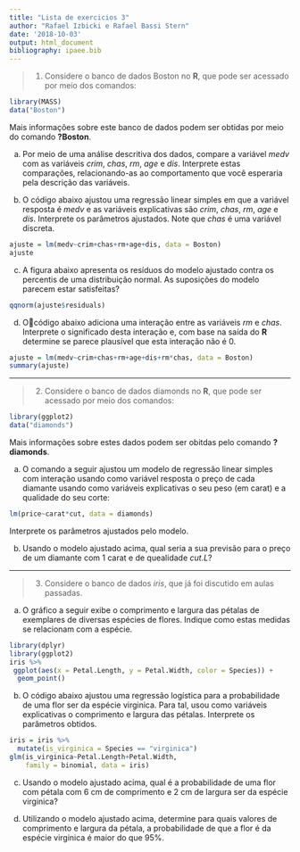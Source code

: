 ```yaml
---
title: "Lista de exercicios 3"
author: "Rafael Izbicki e Rafael Bassi Stern"
date: '2018-10-03'
output: html_document
bibliography: ipaee.bib
---
```


> 1. Considere o banco de dados Boston no **R**,
que pode ser acessado por meio dos comandos:

```r
library(MASS)
data("Boston")
```
Mais informações sobre este banco de dados podem 
ser obtidas por meio do comando **?Boston**.

a. Por meio de uma análise descritiva dos dados,
compare a variável *medv* com as variáveis
*crim*, *chas*, *rm*, *age* e *dis*.
Interprete estas comparações, relacionando-as
ao comportamento que você esperaria pela
descrição das variáveis.

b. O código abaixo ajustou uma
regressão linear simples em que
a variável resposta é *medv* e
as variáveis explicativas são
*crim*, *chas*, *rm*, *age* e *dis*.
Interprete os parâmetros ajustados.
Note que *chas* é uma variável discreta.

```r
ajuste = lm(medv~crim+chas+rm+age+dis, data = Boston)
ajuste
```

c. A figura abaixo apresenta os resíduos do modelo ajustado
contra os percentis de uma distribuição normal.
As suposições do modelo parecem estar satisfeitas?

```r
qqnorm(ajuste$residuals)
```

d. Ocódigo abaixo adiciona uma interação entre
as variáveis *rm* e *chas*.
Interprete o significado desta interação e,
com base na saída do **R** determine se
parece plausível que esta interação não é 0.

```r
ajuste = lm(medv~crim+chas+rm+age+dis+rm*chas, data = Boston)
summary(ajuste)
```

--------- 

> 2. Considere o banco de dados diamonds no **R**,
que pode ser acessado por meio dos comandos:

```r
library(ggplot2)
data("diamonds")
```

Mais informações sobre estes dados podem
ser obitdas pelo comando **?diamonds**.

a. O comando a seguir ajustou um modelo
de regressão linear simples com interação
usando como variável resposta
o preço de cada diamante usando como
variáveis explicativas 
o seu peso (em carat) e
a qualidade do seu corte:

```r
lm(price~carat*cut, data = diamonds)
```

Interprete os parâmetros ajustados pelo modelo.

b. Usando o modelo ajustado acima,
qual seria a sua previsão para
o preço de um diamante com 1 carat
e de quealidade *cut.L*?

---------

> 3. Considere o banco de dados *iris*,
que já foi discutido em aulas passadas.

a. O gráfico a seguir exibe o comprimento e largura
das pétalas de exemplares de diversas espécies de flores.
Indique como estas medidas se relacionam com a espécie.

```r
library(dplyr)
library(ggplot2)
iris %>% 
 ggplot(aes(x = Petal.Length, y = Petal.Width, color = Species)) +
  geom_point()
```

b. O código abaixo ajustou uma regressão logística para
a probabilidade de uma flor ser da espécie virginica.
Para tal, usou como variáveis explicativas o
comprimento e largura das pétalas.
Interprete os parâmetros obtidos.

```r
iris = iris %>% 
  mutate(is_virginica = Species == "virginica")
glm(is_virginica~Petal.Length+Petal.Width, 
    family = binomial, data = iris)
```

c. Usando o modelo ajustado acima,
qual é a probabilidade de uma flor com pétala
com 6 cm de comprimento e 2 cm de largura ser
da espécie virginica?

d. Utilizando o modelo ajustado acima,
determine para quais valores de 
comprimento e largura da pétala,
a probabilidade de que a flor é
da espécie virginica é maior do que 95\%.
